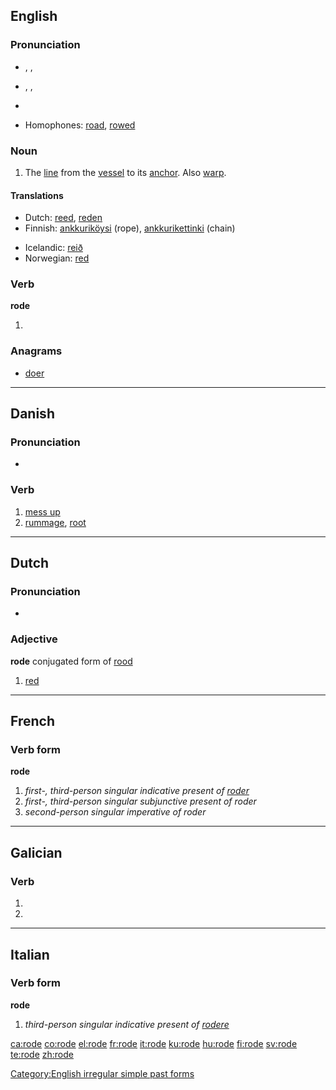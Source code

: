 ==English==

===Pronunciation===
* {{a|UK}} {{enPR|rōd}}, {{IPA|/ˈɹəʊd/}}, {{SAMPA|/r@Ud/}}
* {{a|US}} {{enPR|rōd}}, {{IPA|/ˈɹoʊd/}}, {{SAMPA|/roUd/}}
* {{audio|en-us-rode.ogg|Audio (US)}}
*: {{rhymes|əʊd}}
* Homophones: [[road]], [[rowed]]

===Noun===
{{en-noun}}

# {{nautical}} The [[line]] from the [[vessel]] to its [[anchor]].  Also [[warp]].

====Translations====
{{trans-top|The line from the vessel to its anchor}}
* Dutch: [[reed]], [[reden]]
* Finnish: [[ankkuriköysi]] (rope), [[ankkurikettinki]] (chain)
{{trans-mid}}
* Icelandic: [[reið]]
* Norwegian: [[red]]
{{trans-bottom}}

===Verb===
'''rode'''

# {{simple past of|[[ride]]}}

===Anagrams===
* [[doer]]

[[Category:English irregular simple past forms]]

----

==Danish==
{{wikipedia|lang=da}}

===Pronunciation===
* {{IPA|/roːdə/|[ˈʁoːðə]|lang=da}}

===Verb===
{{da-verb|rod|rode|roder|rodede|har|rodet}}

# [[mess up]] {{qualifier|make a physical mess of}}
# [[rummage]], [[root]]

----

==Dutch==

===Pronunciation===
* {{IPA|[ɾojə]|lang=nl}}

===Adjective===
'''rode''' conjugated form of [[rood]]

# [[red]]

----

==French==

===Verb form===
'''rode'''

# ''first-, third-person singular indicative present of [[roder]]''
# ''first-, third-person singular subjunctive present of roder''
# ''second-person singular imperative of roder''

----

==Galician==

===Verb===
{{gl-verb-form}}

# {{conjugation of|[[rodar#Galician|rodar]]||1|s|pres|sub}}
# {{conjugation of|[[rodar#Galician|rodar]]||3|s|pres|sub}}

----

==Italian==

===Verb form===
'''rode'''

# ''third-person singular indicative present of [[rodere]]''

[[ca:rode]]
[[co:rode]]
[[el:rode]]
[[fr:rode]]
[[it:rode]]
[[ku:rode]]
[[hu:rode]]
[[fi:rode]]
[[sv:rode]]
[[te:rode]]
[[zh:rode]]